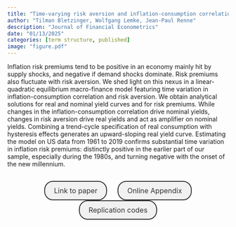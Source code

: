 ```yaml
---
title: "Time-varying risk aversion and inflation-consumption correlation in an equilibrium term structure model"
author: "Tilman Bletzinger, Wolfgang Lemke, Jean-Paul Renne"
description: "Journal of Financial Econometrics"
date: "01/13/2025"
categories: [term structure, published]
image: "figure.pdf"
---
```


<!-- description: "Affine Term Structure Model that provides non-negative yields and is able to accommodate a short-term rate that stays at the zero lower bound (ZLB) for extended periods of time." -->

<!-- subtitle: -->

<!-- image: "figure.jpeg" -->


Inflation risk premiums tend to be positive in an economy mainly hit by supply shocks, and negative if demand shocks dominate. Risk premiums also fluctuate with risk aversion. We shed light on this nexus in a linear-quadratic equilibrium macro-finance model featuring time variation in inflation-consumption correlation and risk aversion. We obtain analytical solutions for  real and nominal yield curves and for risk premiums. While changes in the inflation-consumption correlation drive nominal yields, changes in risk aversion drive real yields and act as amplifier on nominal yields. Combining a trend-cycle specification of real consumption with hysteresis effects generates an upward-sloping real yield curve. Estimating the model on US data from 1961 to 2019 confirms substantial time variation in inflation risk premiums: distinctly positive in the earlier part of our sample, especially during the 1980s, and turning negative with the onset of the new millennium.



```{=html}
<div  style="margin: 30px; text-align: center;">
<a class="btn btn-primary" href="BLR.pdf" role="button" target="_blank" style="            display: inline-block;
            padding: 10px 20px;
            border: 2px solid #333;
            border-radius: 20px;
            background-color: #f1f1f1;
            text-decoration: none;
            color: #333;
            margin: 0 10px;
            font-size: 16px;">Link to paper</a>
<a class="btn btn-primary" href="OA.pdf" role="button" target="_blank" style="            display: inline-block;
            padding: 10px 20px;
            border: 2px solid #333;
            border-radius: 20px;
            background-color: #f1f1f1;
            text-decoration: none;
            color: #333;
            margin: 0 10px;
            font-size: 16px;">Online Appendix</a>
<a class="btn btn-primary" href="https://github.com/jrenne/Codes_BLR" role="button" target="_blank" style="            display: inline-block;
            padding: 10px 20px;
            border: 2px solid #333;
            border-radius: 20px;
            background-color: #f1f1f1;
            text-decoration: none;
            color: #333;
            margin: 0 10px;
            font-size: 16px;">Replication codes</a>
</div>
```



<!-- In order to have bibtex in place of R code, add in front matter: -->
<!-- format: -->
<!--   html: -->
<!--     code-fold: true -->
<!--     code-summary: "Bibtex" -->

<!-- ```{r essai, eval=FALSE} -->
<!-- article = { -->
<!--   author = {JPR}, -->
<!--   year=2010 -->
<!-- } -->
<!-- ``` -->
